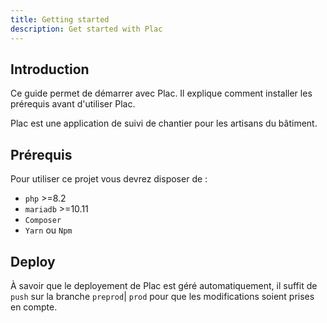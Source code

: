 ```yaml
---
title: Getting started
description: Get started with Plac
---
```


## Introduction

Ce guide permet de démarrer avec Plac. Il explique comment installer les prérequis avant d'utiliser Plac.

Plac est une application de suivi de chantier pour les artisans du bâtiment.

## Prérequis

<Aside>
Pour utiliser ce projet vous devrez disposer de :

- `php` >=8.2
- `mariadb` >=10.11
- `Composer`
- `Yarn` ou `Npm`
</Aside>


## Deploy

À savoir que le deployement de Plac est géré automatiquement, il suffit de `push` sur la branche `preprod`| `prod` pour que les modifications soient prises en compte.